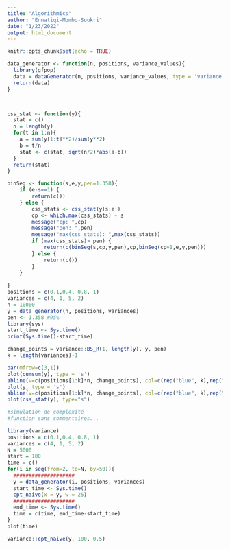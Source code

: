 ```yaml
---
title: "Algorithmics"
author: "Ennatiqi-Mombo-Soukri"
date: "1/23/2022"
output: html_document
---
```


```r
knitr::opts_chunk$set(echo = TRUE)
```

```r
data_generator <- function(n, positions, variance_values){
  library(gfpop)
  data = dataGenerator(n, positions, variance_values, type = 'variance')
  return(data)
}



css_stat <- function(y){
  stat = c()
  n = length(y)
  for(t in 1:n){
    a = sum(y[1:t]**2)/sum(y**2)
    b = t/n
    stat <- c(stat, sqrt(n/2)*abs(a-b))
  }
  return(stat)
}

binSeg <- function(s,e,y,pen=1.358){
    if (e-s==1) {
        return(c())
    } else {
        css_stats <- css_stat(y[s:e])
        cp <- which.max(css_stats) + s
        message("cp: ",cp)
        message("pen: ",pen)
        message("max(css_stats): ",max(css_stats))
        if (max(css_stats)> pen) {
            return(c(binSeg(s,cp,y,pen),cp,binSeg(cp+1,e,y,pen)))
        } else {
            return(c())
        }
    }
    
}
positions = c(0.1,0.4, 0.8, 1)
variances = c(4, 1, 5, 2)
n = 10000
y = data_generator(n, positions, variances)
pen <- 1.358 #95%
library(sys)
start_time <- Sys.time()
print(Sys.time()-start_time)
```


```r
change_points = variance::BS_R(1, length(y), y, pen)
k = length(variances)-1

par(mfrow=c(3,1))
plot(cumsum(y), type = 's')
abline(v=c(positions[1:k]*n, change_points), col=c(rep("blue", k),rep("red", k)), lty=c(2, 1))
plot(y, type = 's')
abline(v=c(positions[1:k]*n, change_points), col=c(rep("blue", k),rep("red", k)), lty=c(2, 1))
plot(css_stat(y), type="s")

```

```r
#simulation de compléxité
#function sans commentaires...

library(variance)
positions = c(0.1,0.4, 0.8, 1)
variances = c(4, 1, 5, 2)
N = 5000
start = 100
time = c()
for(i in seq(from=2, to=N, by=50)){
  ####################
  y = data_generator(i, positions, variances)
  start_time <- Sys.time()
  cpt_naive(x = y, w = 25)
  ####################
  end_time <- Sys.time()
  time = c(time, end_time-start_time)
}
plot(time)
```

```r
variance::cpt_naive(y, 100, 0.5)
```

